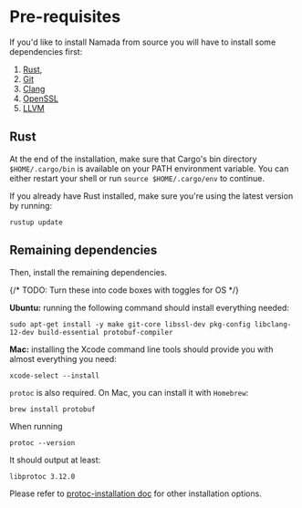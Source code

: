 # Pre-requisites
If you'd like to install Namada from source you will have to install some dependencies first: 

1. [Rust](https://www.rust-lang.org/tools/install), 
2. [Git](https://git-scm.com/book/en/v2/Getting-Started-Installing-Git)
3. [Clang](https://clang.llvm.org/get_started.html)
4. [OpenSSL](https://www.openssl.org/source/)
5. [LLVM](https://releases.llvm.org/download.html)

## Rust
At the end of the installation, make sure that Cargo's bin directory `$HOME/.cargo/bin` is available on your PATH environment variable. You can either restart your shell or run `source $HOME/.cargo/env` to continue.

If you already have Rust installed, make sure you're using the latest version by running:

```shell
rustup update
```

## Remaining dependencies
Then, install the remaining dependencies.

{/* TODO: Turn these into code boxes with toggles for OS */}

**Ubuntu:** running the following command should install everything needed:

```shell
sudo apt-get install -y make git-core libssl-dev pkg-config libclang-12-dev build-essential protobuf-compiler
```

**Mac:** installing the Xcode command line tools should provide you with almost everything you need:

```shell
xcode-select --install
```

`protoc` is also required. On Mac, you can install it with `Homebrew`:

```shell
brew install protobuf
```

When running
```shell
protoc --version
```
It should output at least:
```shell
libprotoc 3.12.0
```

Please refer to [protoc-installation doc](https://grpc.io/docs/protoc-installation/) for other installation options.